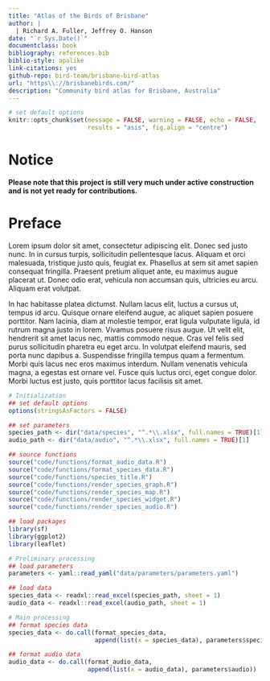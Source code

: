 ```yaml
---
title: "Atlas of the Birds of Brisbane"
author: |
  | Richard A. Fuller, Jeffrey O. Hanson
date: "`r Sys.Date()`"
documentclass: book
bibliography: references.bib
biblio-style: apalike
link-citations: yes
github-repo: bird-team/brisbane-bird-atlas
url: "https\\://brisbanebirds.com/"
description: "Community bird atlas for Brisbane, Australia"
---
```


```r
# set default options
knitr::opts_chunk$set(message = FALSE, warning = FALSE, echo = FALSE,
                      results = "asis", fig.align = "centre")
```

# Notice

**Please note that this project is still very much under active construction and is not yet ready for contributions.**

# Preface

Lorem ipsum dolor sit amet, consectetur adipiscing elit. Donec sed justo nunc. In in cursus turpis, sollicitudin pellentesque lacus. Aliquam et orci malesuada, tristique justo quis, feugiat ex. Phasellus at sem sit amet sapien consequat fringilla. Praesent pretium aliquet ante, eu maximus augue placerat ut. Donec odio erat, vehicula non accumsan quis, ultricies eu arcu. Aliquam erat volutpat.

In hac habitasse platea dictumst. Nullam lacus elit, luctus a cursus ut, tempus id arcu. Quisque ornare eleifend augue, ac aliquet sapien posuere porttitor. Nam lacinia, diam at molestie tempor, erat ligula vulputate ligula, id rutrum magna justo in lorem. Vivamus posuere risus augue. Ut velit elit, hendrerit sit amet lacus nec, mattis commodo neque. Cras vel felis sed purus sollicitudin pharetra eu eget arcu. In volutpat eleifend mauris, sed porta nunc dapibus a. Suspendisse fringilla tempus quam a fermentum. Morbi quis lacus nec eros maximus interdum. Nullam venenatis vehicula magna, a egestas est ornare vel. Fusce quis luctus orci, eget congue dolor. Morbi luctus est justo, quis porttitor lacus facilisis sit amet.

```r
# Initialization
## set default options
options(stringsAsFactors = FALSE)

## set parameters
species_path <- dir("data/species", "^.*\\.xlsx", full.names = TRUE)[1]
audio_path <- dir("data/audio", "^.*\\.xlsx", full.names = TRUE)[1]

## source functions
source("code/functions/format_audio_data.R")
source("code/functions/format_species_data.R")
source("code/functions/species_title.R")
source("code/functions/render_species_graph.R")
source("code/functions/render_species_map.R")
source("code/functions/render_species_widget.R")
source("code/functions/render_species_audio.R")

## load packages
library(sf)
library(ggplot2)
library(leaflet)

# Preliminary processing
## load parameters
parameters <- yaml::read_yaml("data/parameters/parameters.yaml")

## load data
species_data <- readxl::read_excel(species_path, sheet = 1)
audio_data <- readxl::read_excel(audio_path, sheet = 1)

# Main processing
## format species data
species_data <- do.call(format_species_data,
                        append(list(x = species_data), parameters$species))

## format audio data
audio_data <- do.call(format_audio_data,
                      append(list(x = audio_data), parameters$audio))
```
